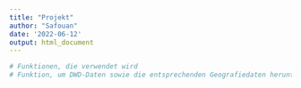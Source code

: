 ```yaml
---
title: "Projekt"
author: "Safouan"
date: '2022-06-12'
output: html_document
---
```


```r

# Funktionen, die verwendet wird
# Funktion, um DWD-Daten sowie die entsprechenden Geografiedaten herunterzuladen

```